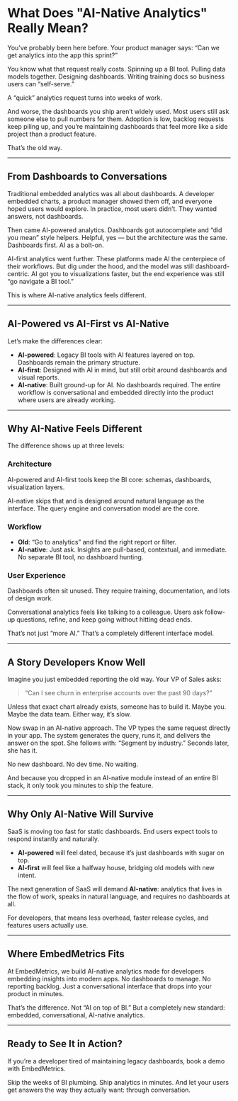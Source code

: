 # What Does "AI-Native Analytics" Really Mean?

You’ve probably been here before.
Your product manager says: “Can we get analytics into the app this sprint?”

You know what that request really costs.
Spinning up a BI tool. Pulling data models together. Designing dashboards. Writing training docs so business users can “self-serve.”

A “quick” analytics request turns into weeks of work.

And worse, the dashboards you ship aren’t widely used. Most users still ask someone else to pull numbers for them. Adoption is low, backlog requests keep piling up, and you’re maintaining dashboards that feel more like a side project than a product feature.

That’s the old way.

---

## From Dashboards to Conversations

Traditional embedded analytics was all about dashboards. A developer embedded charts, a product manager showed them off, and everyone hoped users would explore. In practice, most users didn’t. They wanted answers, not dashboards.

Then came AI-powered analytics. Dashboards got autocomplete and “did you mean” style helpers. Helpful, yes — but the architecture was the same. Dashboards first. AI as a bolt-on.

AI-first analytics went further. These platforms made AI the centerpiece of their workflows. But dig under the hood, and the model was still dashboard-centric. AI got you to visualizations faster, but the end experience was still “go navigate a BI tool.”

This is where AI-native analytics feels different.

---

## AI-Powered vs AI-First vs AI-Native

Let’s make the differences clear:

- **AI-powered**: Legacy BI tools with AI features layered on top. Dashboards remain the primary structure.
- **AI-first**: Designed with AI in mind, but still orbit around dashboards and visual reports.
- **AI-native**: Built ground-up for AI. No dashboards required. The entire workflow is conversational and embedded directly into the product where users are already working.

---

## Why AI-Native Feels Different

The difference shows up at three levels:

### Architecture

AI-powered and AI-first tools keep the BI core: schemas, dashboards, visualization layers.

AI-native skips that and is designed around natural language as the interface. The query engine and conversation model are the core.

### Workflow

- **Old**: “Go to analytics” and find the right report or filter.
- **AI-native**: Just ask. Insights are pull-based, contextual, and immediate. No separate BI tool, no dashboard hunting.

### User Experience

Dashboards often sit unused. They require training, documentation, and lots of design work.

Conversational analytics feels like talking to a colleague. Users ask follow-up questions, refine, and keep going without hitting dead ends.

That’s not just “more AI.” That’s a completely different interface model.

---

## A Story Developers Know Well

Imagine you just embedded reporting the old way. Your VP of Sales asks:

> “Can I see churn in enterprise accounts over the past 90 days?”

Unless that exact chart already exists, someone has to build it. Maybe you. Maybe the data team. Either way, it’s slow.

Now swap in an AI-native approach. The VP types the same request directly in your app. The system generates the query, runs it, and delivers the answer on the spot. She follows with: “Segment by industry.” Seconds later, she has it.

No new dashboard. No dev time. No waiting.

And because you dropped in an AI-native module instead of an entire BI stack, it only took you minutes to ship the feature.

---

## Why Only AI-Native Will Survive

SaaS is moving too fast for static dashboards. End users expect tools to respond instantly and naturally.

- **AI-powered** will feel dated, because it’s just dashboards with sugar on top.
- **AI-first** will feel like a halfway house, bridging old models with new intent.

The next generation of SaaS will demand **AI-native**: analytics that lives in the flow of work, speaks in natural language, and requires no dashboards at all.

For developers, that means less overhead, faster release cycles, and features users actually use.

---

## Where EmbedMetrics Fits

At EmbedMetrics, we build AI-native analytics made for developers embedding insights into modern apps. No dashboards to manage. No reporting backlog. Just a conversational interface that drops into your product in minutes.

That’s the difference. Not “AI on top of BI.” But a completely new standard: embedded, conversational, AI-native analytics.

---

## Ready to See It in Action?

If you’re a developer tired of maintaining legacy dashboards, book a demo with EmbedMetrics.

Skip the weeks of BI plumbing. Ship analytics in minutes. And let your users get answers the way they actually want: through conversation.
